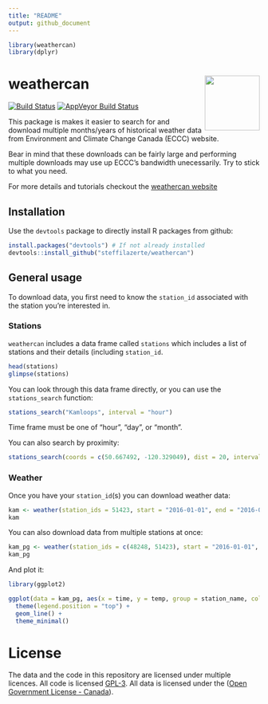 ```yaml
---
title: "README"
output: github_document
---
```


```r
library(weathercan)
library(dplyr)
```

# weathercan <img src="extra/weathercan_logo.png" align="right" width = 110/>



[![Build Status](https://travis-ci.org/steffilazerte/weathercan.svg?branch=master)](https://travis-ci.org/steffilazerte/weathercan) [![AppVeyor Build Status](https://ci.appveyor.com/api/projects/status/github/steffilazerte/weathercan?branch=master&svg=true)](https://ci.appveyor.com/project/steffilazerte/weathercan)

This package is makes it easier to search for and download multiple months/years of historical weather data from Environment and Climate Change Canada (ECCC) website.

Bear in mind that these downloads can be fairly large and performing multiple downloads may use up ECCC's bandwidth unecessarily. Try to stick to what you need.

For more details and tutorials checkout the [weathercan website](http://steffilazerte.github.io/weathercan)

## Installation

Use the `devtools` package to directly install R packages from github:

```r
install.packages("devtools") # If not already installed
devtools::install_github("steffilazerte/weathercan") 
```

## General usage

To download data, you first need to know the `station_id` associated with the station you're interested in.

### Stations

`weathercan` includes a data frame called `stations` which includes a list of stations and their details (including `station_id`.

```r
head(stations)
glimpse(stations)
```

You can look through this data frame directly, or you can use the `stations_search` function:

```r
stations_search("Kamloops", interval = "hour")
```

Time frame must be one of "hour", "day", or "month".

You can also search by proximity:

```r
stations_search(coords = c(50.667492, -120.329049), dist = 20, interval = "hour")
```

### Weather

Once you have your `station_id`(s) you can download weather data:

```r
kam <- weather(station_ids = 51423, start = "2016-01-01", end = "2016-02-15")
kam
```

You can also download data from multiple stations at once:

```r
kam_pg <- weather(station_ids = c(48248, 51423), start = "2016-01-01", end = "2016-02-15")
kam_pg
```

And plot it:

```r
library(ggplot2)

ggplot(data = kam_pg, aes(x = time, y = temp, group = station_name, colour = station_name)) +
  theme(legend.position = "top") +
  geom_line() +
  theme_minimal()
```

# License

The data and the code in this repository are licensed under multiple licences. All code is licensed [GPL-3](https://www.gnu.org/licenses/gpl-3.0.en.html). All data is licensed under the ([Open Government License - Canada](http://open.canada.ca/en/open-government-licence-canada)). 

